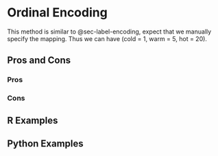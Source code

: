 # Ordinal Encoding {#sec-ordinal-encoding}

This method is similar to @sec-label-encoding, expect that we manually specify the mapping. Thus we can have (cold = 1, warm = 5, hot = 20).

## Pros and Cons

### Pros

### Cons

## R Examples

## Python Examples
